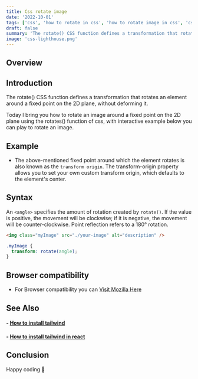 ```yaml
---
title: Css rotate image
date: '2022-10-01'
tags: ['css', 'how to rotate in css', 'how to rotate image in css', 'css rotate']
draft: false
summary: 'The rotate() CSS function defines a transformation that rotates an element around a fixed point on the 2D plane, without deforming it.'
image: 'css-lighthouse.png'
---
```



<ImageComponent
  src="/static/images/css-lighthouse.png"
  width="80%"
  height="80%"
  alt="css lighthouse"
/>

## Overview

<TOCInline toc={props.toc} exclude="Overview" toHeading={2} />

## Introduction

The rotate() CSS function defines a transformation that rotates an element around a fixed point on the 2D plane, without deforming it.

Today I bring you how to rotate an image around a fixed point on the 2D plane using the rotates() function of css, with interactive example below you can play to rotate an image.

## Example

<LiveShow showCode={false} Code={CssRotate} title="Try it" />

- The above-mentioned fixed point around which the element rotates is also known as the `transform origin`. The transform-origin property allows you to set your own custom transform origin, which defaults to the element's center.

## Syntax

An `<angle>` specifies the amount of rotation created by `rotate()`. If the value is positive, the movement will be clockwise; if it is negative, the movement will be counter-clockwise. Point reflection refers to a 180° rotation.

```html
<img class="myImage" src="./your-image" alt="description" />
```

```css
.myImage {
  transform: rotate(angle);
}
```

## Browser compatibility

- For Browser compatibility you can [Visit Mozilla Here](https://developer.mozilla.org/en-US/docs/Web/CSS/transform-function/rotate#browser_compatibility)

## See Also

#### - [How to install tailwind](install-tailwind-css)

#### - [How to install tailwind in react](install-tailwind-css)

## Conclusion

Happy coding 🎉
